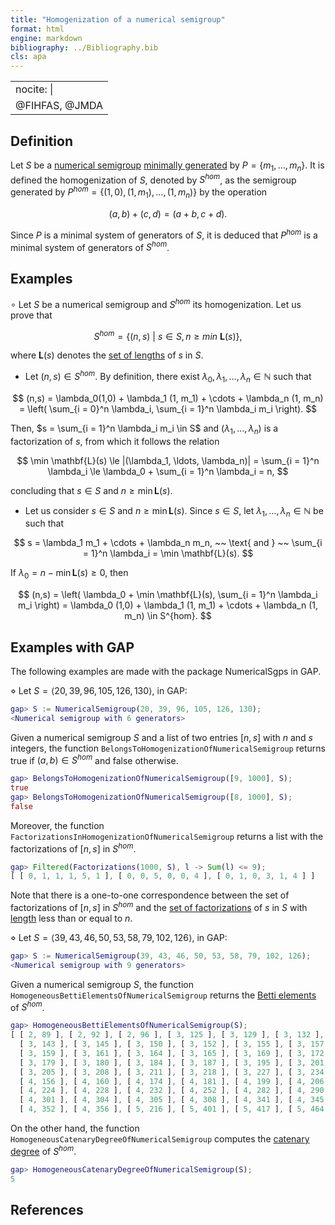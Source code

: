 ```yaml
---
title: "Homogenization of a numerical semigroup"
format: html
engine: markdown
bibliography: ../Bibliography.bib
cls: apa
---
```


---
nocite: |
  @FIHFAS, @JMDA
---


<!-- -->

## Definition

Let $S$ be a [numerical semigroup](Numerical-semigroup.qmd) [minimally generated](Minimal-set-of-generators.qmd) by $P = \{m_1, \ldots, m_n\}$. It is defined the homogenization of $S$, denoted by $S^{hom}$, as the semigroup generated by $P^{hom} = \{(1,0), (1,m_1), \ldots, (1, m_n)\}$ by the operation

$$
(a,b) + (c,d) = (a + b, c + d).
$$

Since $P$ is a minimal system of generators of $S$, it is deduced that $P^{hom}$ is a minimal system of generators of $S^{hom}$.

## Examples

$\circ$ Let $S$ be a numerical semigroup and $S^{hom}$ its homogenization. Let us prove that

$$
S^{hom} = \{(n, s) ~ | ~ s \in S, n \ge min ~ \mathbf{L}(s)\},
$$

where $\mathbf{L}(s)$ denotes the [set of lengths](../Fact-and-div/Set-of-lengths.qmd) of $s$ in $S$.

-   Let $(n,s) \in S^{hom}$. By definition, there exist $\lambda_0, \lambda_1, \ldots, \lambda_n \in \mathbb{N}$ such that

$$
(n,s) = \lambda_0(1,0) + \lambda_1 (1, m_1) + \cdots + \lambda_n (1, m_n) = \left( \sum_{i = 0}^n \lambda_i, \sum_{i = 1}^n \lambda_i m_i  \right).
$$

Then, $s = \sum_{i = 1}^n \lambda_i m_i \in S$ and $(\lambda_1, \ldots, \lambda_n)$ is a factorization of $s$, from which it follows the relation

$$
\min \mathbf{L}(s) \le |(\lambda_1, \ldots, \lambda_n)| = \sum_{i = 1}^n \lambda_i \le \lambda_0 + \sum_{i = 1}^n \lambda_i = n,
$$

concluding that $s \in S$ and $n \ge \min \mathbf{L}(s)$.

-   Let us consider $s \in S$ and $n \ge \min \mathbf{L}(s)$. Since $s \in S$, let $\lambda_1, \ldots, \lambda_n \in \mathbb{N}$ be such that

$$
s = \lambda_1 m_1 + \cdots + \lambda_n m_n, ~~ \text{ and } ~~ \sum_{i = 1}^n \lambda_i = \min \mathbf{L}(s).
$$

If $\lambda_0 = n - \min \mathbf{L}(s) \ge 0$, then

$$
(n,s) = \left( \lambda_0 + \min \mathbf{L}(s), \sum_{i = 1}^n \lambda_i m_i \right) = \lambda_0 (1,0) + \lambda_1 (1, m_1) + \cdots + \lambda_n (1, m_n) \in S^{hom}.
$$

## Examples with GAP

The following examples are made with the package NumericalSgps in GAP.

$\diamond$ Let $S = \langle 20, 39, 96, 105, 126, 130 \rangle$, in GAP:

``` gap
gap> S := NumericalSemigroup(20, 39, 96, 105, 126, 130);
<Numerical semigroup with 6 generators>
```

Given a numerical semigroup $S$ and a list of two entries $[n,s]$ with $n$ and $s$ integers, the function `BelongsToHomogenizationOfNumericalSemigroup` returns true if $(a,b) \in S^{hom}$ and false otherwise.

``` gap
gap> BelongsToHomogenizationOfNumericalSemigroup([9, 1000], S);
true
gap> BelongsToHomogenizationOfNumericalSemigroup([8, 1000], S);
false
```

Moreover, the function `FactorizationsInHomogenizationOfNumericalSemigroup` returns a list with the factorizations of $[n,s]$ in $S^{hom}$.

``` gap
gap> Filtered(Factorizations(1000, S), l -> Sum(l) <= 9);
[ [ 0, 1, 1, 1, 5, 1 ], [ 0, 0, 5, 0, 0, 4 ], [ 0, 1, 0, 3, 1, 4 ] ]
```

Note that there is a one-to-one correspondence between the set of factorizations of $[n,s]$ in $S^{hom}$ and the [set of factorizations](../Presentations-NS/Set-of-factorizations.qmd) of $s$ in $S$ with [length](../Fact-and-div/Length-factorization.qmd) less than or equal to $n$.

$\diamond$ Let $S = \langle 39, 43, 46, 50, 53, 58, 79, 102, 126 \rangle$, in GAP:

``` gap
gap> S := NumericalSemigroup(39, 43, 46, 50, 53, 58, 79, 102, 126);
<Numerical semigroup with 9 generators>
```

Given a numerical semigroup $S$, the function `HomogeneousBettiElementsOfNumericalSemigroup` returns the [Betti elements](../Presentations-NS/Betti-element.qmd) of $S^{hom}$.

``` gap
gap> HomogeneousBettiElementsOfNumericalSemigroup(S);
[ [ 2, 89 ], [ 2, 92 ], [ 2, 96 ], [ 3, 125 ], [ 3, 129 ], [ 3, 132 ], [ 3, 136 ],
  [ 3, 143 ], [ 3, 145 ], [ 3, 150 ], [ 3, 152 ], [ 3, 155 ], [ 3, 157 ], [ 3, 158 ],
  [ 3, 159 ], [ 3, 161 ], [ 3, 164 ], [ 3, 165 ], [ 3, 169 ], [ 3, 172 ], [ 3, 176 ],
  [ 3, 179 ], [ 3, 180 ], [ 3, 184 ], [ 3, 187 ], [ 3, 195 ], [ 3, 201 ], [ 3, 204 ],
  [ 3, 205 ], [ 3, 208 ], [ 3, 211 ], [ 3, 218 ], [ 3, 227 ], [ 3, 234 ], [ 3, 237 ],
  [ 4, 156 ], [ 4, 160 ], [ 4, 174 ], [ 4, 181 ], [ 4, 199 ], [ 4, 206 ], [ 4, 220 ],
  [ 4, 224 ], [ 4, 228 ], [ 4, 232 ], [ 4, 252 ], [ 4, 282 ], [ 4, 290 ], [ 4, 300 ],
  [ 4, 301 ], [ 4, 304 ], [ 4, 305 ], [ 4, 308 ], [ 4, 341 ], [ 4, 345 ], [ 4, 349 ],
  [ 4, 352 ], [ 4, 356 ], [ 5, 216 ], [ 5, 401 ], [ 5, 417 ], [ 5, 464 ], [ 5, 510 ] ]
```

On the other hand, the function `HomogeneousCatenaryDegreeOfNumericalSemigroup` computes the [catenary degree](../Fact-and-div/Catenary-degree-of-a-numerical-semigroup.qmd) of $S^{hom}$.

``` gap
gap> HomogeneousCatenaryDegreeOfNumericalSemigroup(S);
5
```

## References

::: {#refs}

:::
